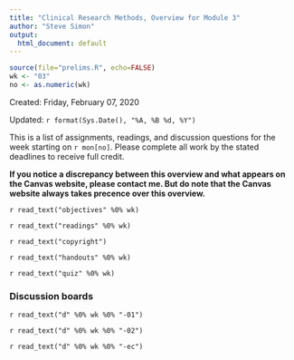 ```yaml
---
title: "Clinical Research Methods, Overview for Module 3"
author: "Steve Simon"
output:
  html_document: default
---
```


```r
source(file="prelims.R", echo=FALSE)
wk <- "03"
no <- as.numeric(wk)
```

Created: Friday, February 07, 2020

Updated: `r format(Sys.Date(), "%A, %B %d, %Y")`

This is a list of assignments, readings, and discussion questions for the week starting on `r mon[no]`. Please complete all work by the stated deadlines to receive full credit.

**If you notice a discrepancy between this overview and what appears on the Canvas website, please contact me. But do note that the Canvas website always takes precence over this overview.**

`r read_text("objectives" %0% wk)`

`r read_text("readings" %0% wk)`

`r read_text("copyright")`

`r read_text("handouts" %0% wk)`

`r read_text("quiz" %0% wk)`

### Discussion boards

`r read_text("d" %0% wk %0% "-01")`

`r read_text("d" %0% wk %0% "-02")`

`r read_text("d" %0% wk %0% "-ec")`